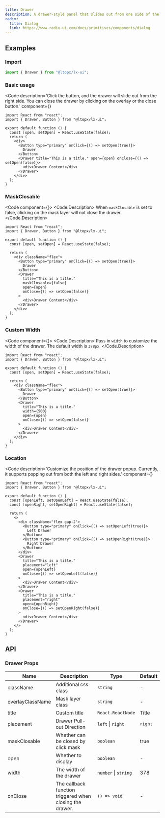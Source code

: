 ```yaml
---
title: Drawer
description: A drawer-style panel that slides out from one side of the screen.
radix:
  title: Dialog
  link: https://www.radix-ui.com/docs/primitives/components/dialog
---
```



## Examples

### Import

```js copy
import { Drawer } from "@ltopx/lx-ui";
```

### Basic usage

<Code 
  description='Click the button, and the drawer will slide out from the right side. You can close the drawer by clicking on the overlay or the close button.' 
  component={<Basic />}
>
```tsx filename="Drawer.tsx" copy
import React from "react";
import { Drawer, Button } from "@ltopx/lx-ui";

export default function () {
  const [open, setOpen] = React.useState(false);
  return (
    <div>
      <Button type="primary" onClick={() => setOpen(true)}>
        Drawer
      </Button>
      <Drawer title="This is a title." open={open} onClose={() => setOpen(false)}>
        <div>Drawer Content</div>
      </Drawer>
    </div>
  );
}
```
</Code>

### MaskClosable

<Code component={<MaskClosable />}>
<Code.Description>
When `maskClosable` is set to false, clicking on the mask layer will not close the drawer.
</Code.Description>
```tsx filename="Drawer.tsx" copy {14}
import React from "react";
import { Drawer, Button } from "@ltopx/lx-ui";

export default function () {
  const [open, setOpen] = React.useState(false);
  
  return (
    <div className="flex">
      <Button type="primary" onClick={() => setOpen(true)}>
        Drawer
      </Button>
      <Drawer
        title="This is a title."
        maskClosable={false}
        open={open}
        onClose={() => setOpen(false)}
      >
        <div>Drawer Content</div>
      </Drawer>
    </div>
  );
}
```
</Code>

### Custom Width

<Code component={<Width />}>
<Code.Description>
Pass in `width` to customize the width of the drawer. The default width is `378px`.
</Code.Description>
```tsx filename="Drawer.tsx" copy {14}
import React from "react";
import { Drawer, Button } from "@ltopx/lx-ui";

export default function () {
  const [open, setOpen] = React.useState(false);
  
  return (
    <div className="flex">
      <Button type="primary" onClick={() => setOpen(true)}>
        Drawer
      </Button>
      <Drawer
        title="This is a title."
        width={500}
        open={open}
        onClose={() => setOpen(false)}
      >
        <div>Drawer Content</div>
      </Drawer>
    </div>
  );
}
```
</Code>

### Location

<Code 
  description='Customize the position of the drawer popup. Currently, it supports popping out from both the left and right sides.' 
  component={<Placement />}
>
```tsx filename="Drawer.tsx" copy {20,28}
import React from "react";
import { Drawer, Button } from "@ltopx/lx-ui";

export default function () {
  const [openLeft, setOpenLeft] = React.useState(false);
  const [openRight, setOpenRight] = React.useState(false);
  
  return (
    <>
      <div className="flex gap-2">
        <Button type="primary" onClick={() => setOpenLeft(true)}>
          Left Drawer
        </Button>
        <Button type="primary" onClick={() => setOpenRight(true)}>
          Right Drawer
        </Button>
      </div>
      <Drawer
        title="This is a title."
        placement="left"
        open={openLeft}
        onClose={() => setOpenLeft(false)}
      >
        <div>Drawer Content</div>
      </Drawer>
      <Drawer
        title="This is a title."
        placement="right"
        open={openRight}
        onClose={() => setOpenRight(false)}
      >
        <div>Drawer Content</div>
      </Drawer>
    </>
  );
}
```
</Code>

## API

### Drawer Props

| Name             | Description                                              | Type                 | Default |
| ---------------- | -------------------------------------------------------- | -------------------- | ------- |
| className        | Additional css class                                     | `string`             | -       |
| overlayClassName | Mask layer class                                         | `string`             | -       |
| title            | Custom title                                             | `React.ReactNode`    | Title   |
| placement        | Drawer Pull-out Direction                                | `left` \| `right`    | `right` |
| maskClosable     | Whether can be closed by click mask                      | `boolean`            | true    |
| open             | Whether to display                                       | `boolean`            | -       |
| width            | The width of the drawer                                  | `number` \| `string` | 378     |
| onClose          | The callback function triggered when closing the drawer. | `() => void`         | -       |
